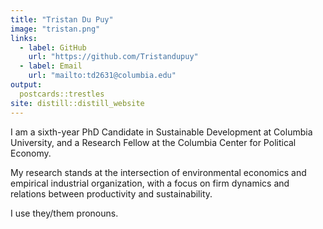 ```yaml
---
title: "Tristan Du Puy"
image: "tristan.png"
links:
  - label: GitHub
    url: "https://github.com/Tristandupuy"
  - label: Email
    url: "mailto:td2631@columbia.edu"
output:
  postcards::trestles
site: distill::distill_website
---
```


 
I am a sixth-year PhD Candidate in Sustainable Development at Columbia University, and a Research Fellow at the Columbia Center for Political Economy.

My research stands at the intersection of environmental economics and empirical industrial organization, with a focus on firm dynamics and relations between productivity and sustainability.

I use they/them pronouns.